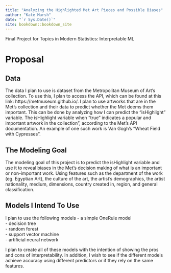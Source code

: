 ```yaml
--- 
title: "Analyzing the Highlighted Met Art Pieces and Possible Biases"
author: "Kate Marsh"
date: "`r Sys.Date()`"
site: bookdown::bookdown_site
---
```

Final Project for Topics in Modern Statistics: Interpretable ML 


# Proposal


## Data 
       
The data I plan to use is dataset from the Metropolitan Museum of Art's collection. To use this, I plan to access the API, which can be found at this link: https://metmuseum.github.io/. I plan to use artworks that are in the Met's collection and their data to predict whether the Met deems them important. This can be done by analyzing how I can predict the "isHighlight" variable. The isHighlight variable when "true" indicates a popular and important artwork in the collection", according to the Met's API documentation. An example of one such work is Van Gogh's "Wheat Field with Cypresses". 
       
       
## The Modeling Goal 
       
The modeling goal of this project is to predict the isHighlight variable and use it to reveal biases in the Met's decision making of what is an important or non-important work. Using features such as the department of the work (eg. Egyptian Art), the culture of the art, the artist's demographics, the artist nationality, medium, dimensions, country created in, region, and general classification. 

## Models I Intend To Use 

I plan to use the following models
- a simple OneRule model     
- decision tree     
- random forest     
- support vector machine      
- artificial neural network      

I plan to create all of these models with the intention of showing the pros and cons of interpretability. In addition, I wish to see if the different models achieve accuracy using different predictors or if they rely on the same features. 

